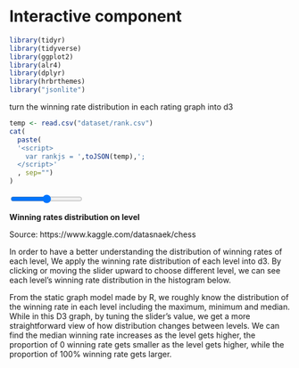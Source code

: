 # Interactive component


```r
library(tidyr)
library(tidyverse)
library(ggplot2)
library(alr4)
library(dplyr)
library(hrbrthemes)
library("jsonlite")
```

turn the winning rate distribution in each rating graph into d3
```r
temp <- read.csv("dataset/rank.csv")
cat(
  paste(
  '<script>
    var rankjs = ',toJSON(temp),';
  </script>'
  , sep="")
)
```
<div class="slidecontainer">
  <input type="range" min="1" max="5" value="3" class="slider" id="myRange">
  <p><b>Winning rates distribution on level <span id="demo"></span></b></p>
</div>


<script src="https://d3js.org/d3.v6.js"></script>
<div id="my_dataviz"></div>
<p>Source: https://www.kaggle.com/datasnaek/chess</p>

<p> In order to have a better understanding the distribution of winning rates of each level, 
We apply the winning rate distribution of each level into d3. 
By clicking or moving the slider upward to choose different level,
we can see each level's winning rate distribution in the histogram below.
</p>

<p>
From the static graph model made by R, we roughly know the distribution of the winning rate in each level including the maximum, minimum and median.
While in this D3 graph, by tuning the slider's value, we get a more straightforward view of how distribution changes between levels. 
We can find the median winning rate increases as the level gets higher, the proportion of 0 winning rate gets smaller as the level gets higher, 
while the proportion of 100% winning rate gets larger. 
</p>

<script>
var slider = document.getElementById("myRange");
var output = document.getElementById("demo");
output.innerHTML = slider.value; // Display the default slider value

// Update the current slider value (each time you drag the slider handle)
slider.oninput = function() {
  output.innerHTML = this.value;
}

var w = 600;
var h = 500;
var margin = {top: 10, right: 30, bottom: 30, left: 40},
    width = w - margin.left - margin.right,
    height = h - margin.top - margin.bottom;
var innerWidth = w - margin.left - margin.right;
var innerHeight = h - margin.top - margin.bottom;

// set the dimensions and margins of the graph


// append the svg object to the body of the page
var svg = d3.select("#my_dataviz")
  .append("svg")
    .attr("width", w)
    .attr("height", h)

svg.append("rect")
   .attr("x", 0)
        .attr("y", 0)
        .attr("width", w)
        .attr("height", h)
        .attr("fill", "white");

// X axis: scale and draw:

var x = d3.scaleLinear()
      .domain([0, 1.1])     // can use this instead of 1000 to have the max of data: d3.max(data, function(d) { return +d.price })
      .range([0, innerWidth]);

var dur = 750

// get the data

function getBins(data, level, nbin) {
  var temp = d3.histogram()
      .value(function(d) { return d.winning_rate; })   // I need to give the vector of value // then the domain of the graphic
      .domain([0,1.1])
      .thresholds(x.ticks(nbin));
  return temp(data.filter(element => element.level == level))
}

var bins = getBins(rankjs, "level 3", 10)

var yScale = d3.scaleLinear()
  .domain([0, d3.max(bins, function(d){return d.length;})])
  .range([innerHeight, 0])

var xScale = d3.scaleLinear()
      .domain([0, 1.1])
      .range([0, innerWidth]);

var xAxis = d3.axisBottom()
  .scale(xScale);

var yAxis = d3.axisLeft()
  .scale(yScale);

var bars = svg.append("g")
        .attr("id", "plot")
        .attr("transform", `translate (${margin.left}, ${margin.top})`)
        .selectAll("rect")
        .data(bins);

bars.enter().append("rect")
        .merge(bars)
        .transition()
        .attr("x", (d,i)=>xScale(i/10))
        .attr("y", d=> yScale(d.length))
        .attr("width", function(d) {
    return x(d.x1) - x(d.x0);
  })
        .attr("height", d => innerHeight - yScale(d.length))
        .attr("fill", "#69b3a2");

svg.append("g")
        .attr("class", "xAxis")
        .attr("transform", `translate (${margin.left}, ${h - margin.bottom})`)
        .call(xAxis);

svg.append("g")
        .attr("class", "yAxis")
        .attr("transform", `translate (${margin.left}, ${margin.top})`)
        .call(yAxis);

svg.append("text")
    .attr("class", "x label")
    .attr("text-anchor", "end")
    .attr("x", w)
    .attr("y", h)
    .text("WINNING RATE");
svg.append("text")
    .attr("class", "y label")
    .attr("text-anchor", "end")
    .attr("y", 0)
    .attr("dy", ".75em")
    .attr("transform", "rotate(-90)")
    .text("FREQUENCY");

d3.select(".slidecontainer").select("#myRange")
  .on("click", function () {
    var slider = document.getElementById("myRange");
    if(slider.value == 1){ plot(rankjs, "level 1", 10)}
    else if(slider.value == 5){plot(rankjs, "level 5", 10 )}
    else (plot(rankjs, "level "+slider.value,10))
})

var plot = function(data, tmplevel, nbin) {
  // And apply this function to data to get the bins
  var bins = getBins(data, tmplevel, nbin)

  xScale.domain([0,1.1]);

  yScale.domain([0, d3.max(bins, function(d){return d.length;})]);

  var bars = svg.select("#plot")
            .selectAll("rect")
            .data(bins);
  console.log(bins)
   bars.enter()
          .append("rect")
            .attr("x", d => xScale(d.x0) )
            .attr("y", d => yScale(d.length))
            .attr("width", xScale(1)/(nbin))
            .attr("height", d => innerHeight - yScale(d.length))
            .attr("fill", "#69b3a2")
          .merge(bars)
            .transition()
            .duration(dur)
            .ease(d3.easeLinear)
            .attr("x", d => xScale(d.x0) )
            .attr("y", d => yScale(d.length))
            .attr("width", xScale(1)/(nbin))
            .attr("height", d => innerHeight - yScale(d.length))
  
  bars.exit().remove();
  // Y axis: scale and draw:
  svg.select(".xAxis")
            .transition()
            .duration(dur)
            .ease(d3.easeLinear)
            .call(xAxis);
 svg.select(".yAxis")
            .transition()
            .duration(dur)
            .ease(d3.easeLinear)
            .call(yAxis);
}


</script>